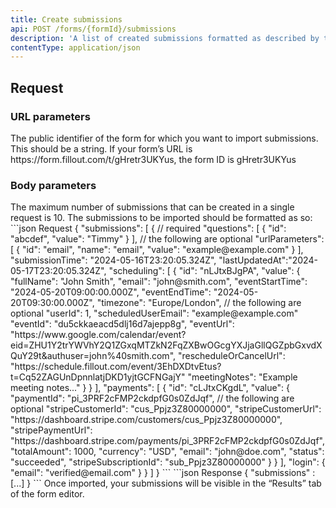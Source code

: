 ```yaml
---
title: Create submissions
api: POST /forms/{formId}/submissions
description: 'A list of created submissions formatted as described by the “Get all submissions” endpoint'
contentType: application/json
---
```


## Request

### URL parameters

<ParamField path="formId" type="string" required>
  The public identifier of the form for which you want to import submissions. This should be a string. If your form’s URL is https://form.fillout.com/t/gHretr3UKYus, the form ID is gHretr3UKYus
</ParamField>

### Body parameters

<ParamField body="submissions" type="array" required>
  The maximum number of submissions that can be created in a single request is 10. The submissions to be imported should be formatted as so:
</ParamField>

<RequestExample>
```json Request
{
	"submissions": [
		{
			// required
			"questions": [
				{
					"id": "abcdef",
					"value": "Timmy"
				}
			],
			// the following are optional
			"urlParameters": [
				{
					"id": "email",
					"name": "email",
					"value": "example@example.com"
				}
			],
			"submissionTime": "2024-05-16T23:20:05.324Z",
			"lastUpdatedAt":"2024-05-17T23:20:05.324Z",
			"scheduling": [
				{
					"id": "nLJtxBJgPA",
					"value": {
						"fullName": "John Smith",
						"email": "john@smith.com",
						"eventStartTime": "2024-05-20T09:00:00.000Z",
						"eventEndTime": "2024-05-20T09:30:00.000Z",
						"timezone": "Europe/London",
						// the following are optional
						"userId": 1,
						"scheduledUserEmail": "example@example.com"
						"eventId": "du5ckkaeacd5dlj16d7ajepp8g",
						"eventUrl": "https://www.google.com/calendar/event?eid=ZHU1Y2trYWVhY2Q1ZGxqMTZkN2FqZXBwOGcgYXJjaGllQGZpbGxvdXQuY29t&authuser=john%40smith.com",
						"rescheduleOrCancelUrl": "https://schedule.fillout.com/event/3EhDXDtvEtus?t=Cq52ZAGUnDpnnlatjDKD1yjtGCFNGajY"
						"meetingNotes": "Example meeting notes..."
					}
				}
			],
			"payments": [
				{
					"id": "cLJtxCKgdL",
					"value": {
						"paymentId": "pi_3PRF2cFMP2ckdpfG0s0ZdJqf",
						// the following are optional
						"stripeCustomerId": "cus_Ppjz3Z80000000",
						"stripeCustomerUrl": "https://dashboard.stripe.com/customers/cus_Ppjz3Z80000000",
						"stripePaymentUrl": "https://dashboard.stripe.com/payments/pi_3PRF2cFMP2ckdpfG0s0ZdJqf",
						"totalAmount": 1000,
						"currency": "USD",
						"email": "john@doe.com",
						"status": "succeeded",
						"stripeSubscriptionId": "sub_Ppjz3Z80000000"
					}
				}
			],
			"login": {
          "email": "verified@email.com"
      }
		}
	]
}
```
</RequestExample>

<ResponseExample>
```json Response
{
	"submissions" : [...]
}
```
</ResponseExample>
Once imported, your submissions will be visible in the “Results” tab of the form editor.
